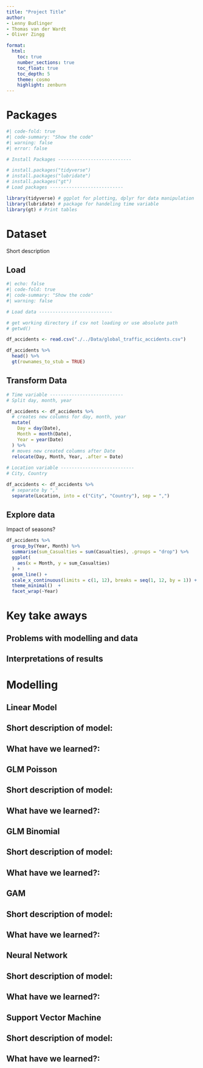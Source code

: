 ```yaml
---
title: "Project Title"
author: 
- Lenny Budlinger
- Thomas van der Wardt 
- Oliver Zingg

format:
  html:
    toc: true
    number_sections: true
    toc_float: true
    toc_depth: 5
    theme: cosmo
    highlight: zenburn
---
```


# Packages

```r
#| code-fold: true
#| code-summary: "Show the code"
#| warning: false
#| error: false

# Install Packages ---------------------------

# install.packages("tidyverse")
# install.packages("lubridate")
# install.packages("gt")
# Load packages ---------------------------

library(tidyverse) # ggplot for plotting, dplyr for data manipulation
library(lubridate) # package for handeling time variable
library(gt) # Print tables

```

# Dataset

Short description

## Load

```r
#| echo: false 
#| code-fold: true
#| code-summary: "Show the code"
#| warning: false

# Load data ---------------------------

# get working directory if csv not loading or use absolute path
# getwd() 

df_accidents <- read.csv("./../Data/global_traffic_accidents.csv")

df_accidents %>% 
  head() %>% 
  gt(rownames_to_stub = TRUE)
```

## Transform Data

```r
# Time variable ---------------------------
# Split day, month, year

df_accidents <- df_accidents %>% 
  # creates new columns for day, month, year 
  mutate(
    Day = day(Date),
    Month = month(Date),
    Year = year(Date)
  ) %>%
  # moves new created columns after Date
  relocate(Day, Month, Year, .after = Date)
  
# Location variable ---------------------------
# City, Country

df_accidents <- df_accidents %>% 
  # separate by ","
  separate(Location, into = c("City", "Country"), sep = ",")

```

## Explore data

Impact of seasons?
```r
df_accidents %>% 
  group_by(Year, Month) %>%
  summarise(sum_Casualties = sum(Casualties), .groups = "drop") %>% 
  ggplot(
    aes(x = Month, y = sum_Casualties)
  ) + 
  geom_line() + 
  scale_x_continuous(limits = c(1, 12), breaks = seq(1, 12, by = 1)) +  # Custom ticks
  theme_minimal()  +
  facet_wrap(~Year) 
```


# Key take aways

## Problems with modelling and data

## Interpretations of results

# Modelling

## Linear Model

## **Short description of model:**

## **What have we learned?:**

## GLM Poisson

## **Short description of model:**

## **What have we learned?:**

## GLM Binomial

## **Short description of model:**

## **What have we learned?:**

## GAM

## **Short description of model:**

## **What have we learned?:**

## Neural Network

## **Short description of model:**

## **What have we learned?:**

## Support Vector Machine

## **Short description of model:**

## **What have we learned?:**

